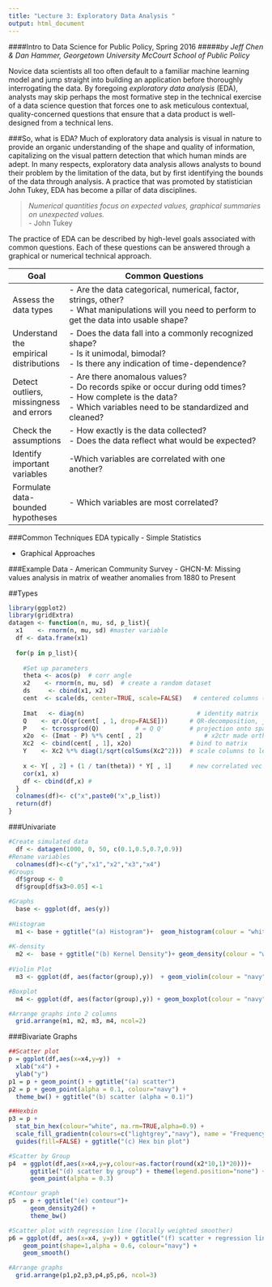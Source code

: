 ```yaml
---
title: "Lecture 3: Exploratory Data Analysis "
output: html_document
---
```

####Intro to Data Science for Public Policy, Spring 2016
#####*by Jeff Chen & Dan Hammer, Georgetown University McCourt School of Public Policy*
<br>


Novice data scientists all too often default to a familiar machine learning model and jump straight into building an application before thoroughly interrogating the data. By foregoing *exploratory data analysis* (EDA), analysts may skip perhaps the most formative step in the technical exercise of a data science question that forces one to ask meticulous contextual, quality-concerned questions that ensure that a data product is well-designed from a technical lens. 

###So, what is EDA?
Much of exploratory data analysis is visual in nature to provide an organic understanding of the shape and quality of information, capitalizing on the visual pattern detection that which human minds are adept.  In many respects, exploratory data analysis allows analysts to bound their problem by the limitation of the data, but by first identifying the bounds of the data through analysis. A practice that was promoted by statistician John Tukey, EDA has become a pillar of data disciplines.

> *Numerical quantities focus on expected values, graphical summaries on unexpected values.*
>   <br>     - John Tukey

The practice of EDA can be described by high-level goals associated with common questions. Each of these questions can be answered through a graphical or numerical technical approach.


| **Goal**  | **Common Questions** |
|--------------------+-----------------------------------------------------------------------------------|
| Assess the data types  |  - Are the data categorical, numerical, factor, strings, other? <br> - What manipulations will you need to perform to get the data into usable shape?  |
| Understand the empirical distributions | - Does the data fall into a commonly recognized shape? <br> - Is it unimodal, bimodal? <br> - Is there any indication of time-dependence? |
| Detect outliers, missingness and errors | - Are there anomalous values? <br> - Do records spike or occur during odd times? <br> - How complete is the data? <br> - Which variables need to be standardized and cleaned?  | 
| Check the assumptions | - How exactly is the data collected? <br> - Does the data reflect what would be expected?|
| Identify important variables | -Which variables are correlated with one another?  |
| Formulate data-bounded hypotheses| - Which variables are most correlated?|

###Common Techniques
EDA typically 
- Simple Statistics

- Graphical Approaches


###Example Data 
- American Community Survey
- GHCN-M: Missing values analysis in matrix of weather anomalies from 1880 to Present


##Types
```r


library(ggplot2)
library(gridExtra)
datagen <- function(n, mu, sd, p_list){
  x1    <- rnorm(n, mu, sd) #master variable
  df <- data.frame(x1)
  
  for(p in p_list){
    
    #Set up parameters
    theta <- acos(p)  # corr angle
    x2    <- rnorm(n, mu, sd)  # create a random dataset
    ds     <- cbind(x1, x2) 
    cent  <- scale(ds, center=TRUE, scale=FALSE)   # centered columns (mean 0)
    
    Imat   <- diag(n)                               # identity matrix
    Q    <- qr.Q(qr(cent[ , 1, drop=FALSE]))      # QR-decomposition, just matrix Q
    P    <- tcrossprod(Q)          # = Q Q'       # projection onto space defined by x1
    x2o  <- (Imat - P) %*% cent[ , 2]                 # x2ctr made orthogonal to x1ctr
    Xc2  <- cbind(cent[ , 1], x2o)                # bind to matrix
    Y    <- Xc2 %*% diag(1/sqrt(colSums(Xc2^2)))  # scale columns to length 1
    
    x <- Y[ , 2] + (1 / tan(theta)) * Y[ , 1]     # new correlated vec
    cor(x1, x)  
    df <- cbind(df,x) #
  }
  colnames(df)<- c("x",paste0("x",p_list))
  return(df)
}
```

###Univariate 
```r
#Create simulated data
  df <- datagen(1000, 0, 50, c(0.1,0.5,0.7,0.9))
#Rename variables
  colnames(df)<-c("y","x1","x2","x3","x4")
#Groups
  df$group <- 0
  df$group[df$x3>0.05] <-1

#Graphs
  base <- ggplot(df, aes(y)) 
  
#Histogram
  m1 <- base + ggtitle("(a) Histogram")+  geom_histogram(colour = "white", fill = "navy")
  
#K-density
  m2 <-  base + ggtitle("(b) Kernel Density")+ geom_density(colour = "white", fill = "navy")
  
#Violin Plot
  m3 <- ggplot(df, aes(factor(group),y))  + geom_violin(colour = "navy", fill = "navy")  + ggtitle("(c) Violin plot")

#Boxplot
  m4 <- ggplot(df, aes(factor(group),y)) + geom_boxplot(colour = "navy", fill = "navy")  + ggtitle("(d) Boxplot")

#Arrange graphs into 2 columns
  grid.arrange(m1, m2, m3, m4, ncol=2)
```

###Bivariate Graphs
```r

##Scatter plot
p = ggplot(df,aes(x=x4,y=y))  +
  xlab("x4") +
  ylab("y")
p1 = p + geom_point() + ggtitle("(a) scatter")
p2 = p + geom_point(alpha = 0.1, colour="navy") +
  theme_bw() + ggtitle("(b) scatter (alpha = 0.1)")

##Hexbin 
p3 = p +
  stat_bin_hex(colour="white", na.rm=TRUE,alpha=0.9) +
  scale_fill_gradientn(colours=c("lightgrey","navy"), name = "Frequency", na.value=NA) + 
  guides(fill=FALSE) + ggtitle("(c) Hex bin plot")

#Scatter by Group
p4  = ggplot(df,aes(x=x4,y=y,colour=as.factor(round(x2*10,1)*20)))+
      ggtitle("(d) scatter by group") + theme(legend.position="none") +
      geom_point(alpha = 0.3)

#Contour graph
p5  = p + ggtitle("(e) contour")+ 
      geom_density2d() + 
      theme_bw()

#Scatter plot with regression line (locally weighted smoother)
p6 = ggplot(df, aes(x=x4, y=y)) + ggtitle("(f) scatter + regression line")+
    geom_point(shape=1,alpha = 0.6, colour="navy") + 
    geom_smooth() 

#Arrange graphs
  grid.arrange(p1,p2,p3,p4,p5,p6, ncol=3)
 
```
